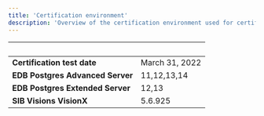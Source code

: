 ```yaml
---
title: 'Certification environment'
description: 'Overview of the certification environment used for certifying SIB Visions VisionX'
---
```


|  &nbsp;    | &nbsp; |
| ----------- | ----------- |
| **Certification test date**      | March 31, 2022       |
| **EDB Postgres Advanced Server**      | 11,12,13,14       |
| **EDB Postgres Extended Server**      | 12,13       |
| **SIB Visions VisionX**  |  5.6.925     |

